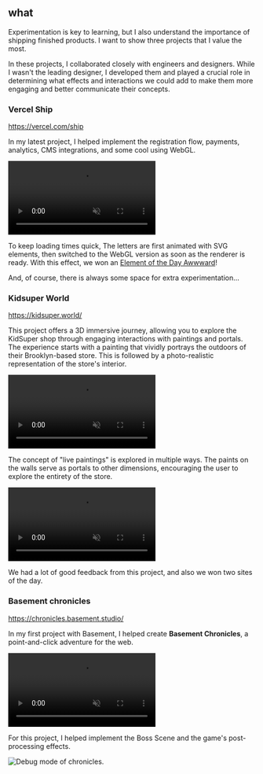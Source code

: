 
## what

Experimentation is key to learning, but I also understand the importance of shipping finished products. I want to show three projects that I value the most.

In these projects, I collaborated closely with engineers and designers. While I wasn't the leading designer, I developed them and played a crucial role in determining what effects and interactions we could add to make them more engaging and better communicate their concepts.

### Vercel Ship

https://vercel.com/ship

In my latest project, I helped implement the registration flow, payments, analytics, CMS integrations, and some cool using WebGL.

<video loop autoPlay playsInline muted>
  <source src="/projects/ship-hero.mp4" type="video/mp4" />
</video>

To keep loading times quick, The letters are first animated with SVG elements, then switched to the WebGL version as soon as the renderer is ready. With this effect, we won an [Element of the Day Awwward](https://www.awwwards.com/sites/vercel-ship)!

<div className="no-prose flex justify-center">
  <Tweet id="1770526433904832658" />
</div>

And, of course, there is always some space for extra experimentation...

<div className="no-prose flex justify-center">
  <Tweet id="1765409180402217135" />
</div>

### Kidsuper World

https://kidsuper.world/

This project offers a 3D immersive journey, allowing you to explore the KidSuper shop through engaging interactions with paintings and portals. The experience starts with a painting that vividly portrays the outdoors of their Brooklyn-based store. This is followed by a photo-realistic representation of the store's interior.

<video loop autoPlay playsInline muted>
  <source src="/projects/kidsuper-intro.mp4" type="video/mp4" />
</video>

The concept of "live paintings" is explored in multiple ways. The paints on the walls serve as portals to other dimensions, encouraging the user to explore the entirety of the store.

<video loop autoPlay playsInline muted>
  <source src="/projects/kidsuper-paint.mp4" type="video/mp4" />
</video>

We had a lot of good feedback from this project, and also we won two sites of the day.

<div className="no-prose flex justify-center">
  <Tweet id="1744783998600015996" />
</div>

### Basement chronicles

https://chronicles.basement.studio/

In my first project with Basement, I helped create **Basement Chronicles**, a point-and-click adventure for the web.

<video loop autoPlay playsInline muted>
  <source src="/projects/bsmnt-chronicles-reel.mp4" type="video/mp4" />
</video>

For this project, I helped implement the Boss Scene and the game's post-processing effects.

<Image
  src="/projects/chronicles-boss.png"
  alt="Debug mode of chronicles."
  width={1909}
  height={943}
/>
